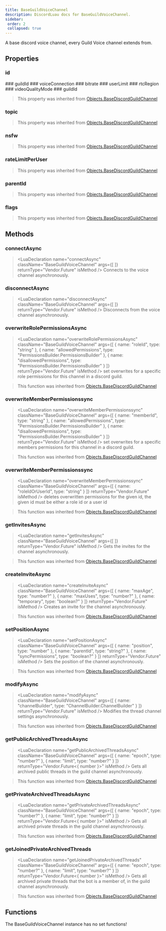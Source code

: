 ```yaml
---
title: BaseGuildVoiceChannel
description: DiscordLuau docs for BaseGuildVoiceChannel.
sidebar:
 order: 2
 collapsed: true
---
```

[//]: # (This file was automatically @generated from moonwave comments using a script. Please do not exit by hand.)
[//]: # (To actually edit documentation, make changes to the main DiscordLuau repo.)

[//]: # (----- DOCUMENT IMPORTS ----- )


[//]: # (----- DOCUMENT DESCRIPTION ----- )

A base discord voice channel, every Guild Voice channel extends from.

[//]: # (----- DOCUMENT PROPERTIES ----- )

## Properties

### id

<LuaProperty name="BaseGuildVoiceChannel.id" type="string" />
### guildId

<LuaProperty name="BaseGuildVoiceChannel.guildId" type="string" />
### voiceConnection

<LuaProperty name="BaseGuildVoiceChannel.voiceConnection" type="Network.DiscordVoiceConnection?" />
### bitrate

<LuaProperty name="BaseGuildVoiceChannel.bitrate" type="number" />
### userLimit

<LuaProperty name="BaseGuildVoiceChannel.userLimit" type="number" />
### rtcRegion

<LuaProperty name="BaseGuildVoiceChannel.rtcRegion" type="string" />
### videoQualityMode

<LuaProperty name="BaseGuildVoiceChannel.videoQualityMode" type="number" />
### guildId

<LuaProperty name="BaseGuildVoiceChannel.guildId" type="string" />

> This property was inherited from [Objects.BaseDiscordGuildChannel](Objects.BaseDiscordGuildChannel)
### topic

<LuaProperty name="BaseGuildVoiceChannel.topic" type="string" />

> This property was inherited from [Objects.BaseDiscordGuildChannel](Objects.BaseDiscordGuildChannel)
### nsfw

<LuaProperty name="BaseGuildVoiceChannel.nsfw" type="boolean" />

> This property was inherited from [Objects.BaseDiscordGuildChannel](Objects.BaseDiscordGuildChannel)
### rateLimitPerUser

<LuaProperty name="BaseGuildVoiceChannel.rateLimitPerUser" type="number" />

> This property was inherited from [Objects.BaseDiscordGuildChannel](Objects.BaseDiscordGuildChannel)
### parentId

<LuaProperty name="BaseGuildVoiceChannel.parentId" type="string" />

> This property was inherited from [Objects.BaseDiscordGuildChannel](Objects.BaseDiscordGuildChannel)
### flags

<LuaProperty name="BaseGuildVoiceChannel.flags" type="number" />

> This property was inherited from [Objects.BaseDiscordGuildChannel](Objects.BaseDiscordGuildChannel)

[//]: # (----- DOCUMENT METHODS ----- )

## Methods

### connectAsync

> <LuaDeclaration name="connectAsync" className="BaseGuildVoiceChannel" args={[  ]} returnType="Vendor.Future<boolean>" isMethod />
Connects to the voice channel asynchronously.
### disconnectAsync

> <LuaDeclaration name="disconnectAsync" className="BaseGuildVoiceChannel" args={[  ]} returnType="Vendor.Future<unknown>" isMethod />
Disconnects from the voice channel asynchronously.
### overwriteRolePermissionsAsync

> <LuaDeclaration name="overwriteRolePermissionsAsync" className="BaseGuildVoiceChannel" args={[ { name: "roleId", type: "string" }, { name: "allowedPermissions", type: "PermissionsBuilder.PermissionsBuilder" }, { name: "disallowedPermissions", type: "PermissionsBuilder.PermissionsBuilder" } ]} returnType="Vendor.Future" isMethod />
set overwrites for a specific role permissions for this channel in a discord guild.

> This function was inherited from [Objects.BaseDiscordGuildChannel](Objects.BaseDiscordGuildChannel)
### overwriteMemberPermissionssync

> <LuaDeclaration name="overwriteMemberPermissionssync" className="BaseGuildVoiceChannel" args={[ { name: "memberId", type: "string" }, { name: "allowedPermissions", type: "PermissionsBuilder.PermissionsBuilder" }, { name: "disallowedPermissions", type: "PermissionsBuilder.PermissionsBuilder" } ]} returnType="Vendor.Future" isMethod />
set overwrites for a specific members permissions for this channel in a discord guild.

> This function was inherited from [Objects.BaseDiscordGuildChannel](Objects.BaseDiscordGuildChannel)
### overwriteMemberPermissionssync

> <LuaDeclaration name="overwriteMemberPermissionssync" className="BaseGuildVoiceChannel" args={[ { name: "roleIdOrUserId", type: "string" } ]} returnType="Vendor.Future" isMethod />
deletes overwritten permissions for the given id, the given id must be either a role id or a user id

> This function was inherited from [Objects.BaseDiscordGuildChannel](Objects.BaseDiscordGuildChannel)
### getInvitesAsync

> <LuaDeclaration name="getInvitesAsync" className="BaseGuildVoiceChannel" args={[  ]} returnType="Vendor.Future" isMethod />
Gets the invites for the channel asynchronously.

> This function was inherited from [Objects.BaseDiscordGuildChannel](Objects.BaseDiscordGuildChannel)
### createInviteAsync

> <LuaDeclaration name="createInviteAsync" className="BaseGuildVoiceChannel" args={[ { name: "maxAge", type: "number?" }, { name: "maxUses", type: "number?" }, { name: "temporary", type: "boolean?" } ]} returnType="Vendor.Future" isMethod />
Creates an invite for the channel asynchronously.

> This function was inherited from [Objects.BaseDiscordGuildChannel](Objects.BaseDiscordGuildChannel)
### setPositionAsync

> <LuaDeclaration name="setPositionAsync" className="BaseGuildVoiceChannel" args={[ { name: "position", type: "number" }, { name: "parentId", type: "string?" }, { name: "syncPermissions", type: "boolean?" } ]} returnType="Vendor.Future" isMethod />
Sets the position of the channel asynchronously.

> This function was inherited from [Objects.BaseDiscordGuildChannel](Objects.BaseDiscordGuildChannel)
### modifyAsync

> <LuaDeclaration name="modifyAsync" className="BaseGuildVoiceChannel" args={[ { name: "channelBuilder", type: "ChannelBuilder.ChannelBuilder" } ]} returnType="Vendor.Future<unknown>" isMethod />
Modifies the thread channel settings asynchronously.

> This function was inherited from [Objects.BaseDiscordGuildChannel](Objects.BaseDiscordGuildChannel)
### getPublicArchivedThreadsAsync

> <LuaDeclaration name="getPublicArchivedThreadsAsync" className="BaseGuildVoiceChannel" args={[ { name: "epoch", type: "number?" }, { name: "limit", type: "number?" } ]} returnType="Vendor.Future<{ number }>" isMethod />
Gets all archived public threads in the guild channel asynchronously.

> This function was inherited from [Objects.BaseDiscordGuildChannel](Objects.BaseDiscordGuildChannel)
### getPrivateArchivedThreadsAsync

> <LuaDeclaration name="getPrivateArchivedThreadsAsync" className="BaseGuildVoiceChannel" args={[ { name: "epoch", type: "number?" }, { name: "limit", type: "number?" } ]} returnType="Vendor.Future<{ number }>" isMethod />
Gets all archived private threads in the guild channel asynchronously.

> This function was inherited from [Objects.BaseDiscordGuildChannel](Objects.BaseDiscordGuildChannel)
### getJoinedPrivateArchivedThreads

> <LuaDeclaration name="getJoinedPrivateArchivedThreads" className="BaseGuildVoiceChannel" args={[ { name: "epoch", type: "number?" }, { name: "limit", type: "number?" } ]} returnType="Vendor.Future<{ number }>" isMethod />
Gets all archived private threads that the bot is a member of, in the guild channel asynchronously.

> This function was inherited from [Objects.BaseDiscordGuildChannel](Objects.BaseDiscordGuildChannel)

[//]: # (----- DOCUMENT FUNCTIONS ----- )

## Functions

The BaseGuildVoiceChannel instance has no set functions!


